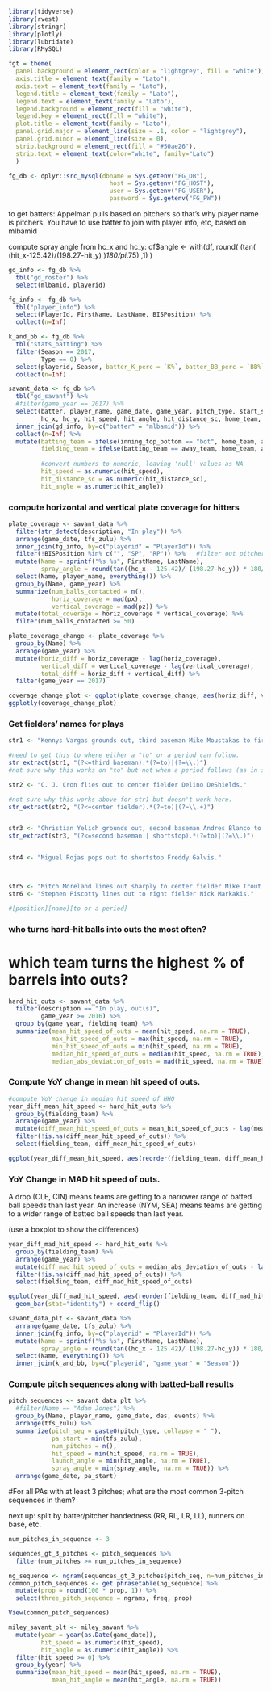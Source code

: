 ```r


library(tidyverse)
library(rvest)
library(stringr)
library(plotly)
library(lubridate)
library(RMySQL)

fgt = theme(
  panel.background = element_rect(color = "lightgrey", fill = "white"),
  axis.title = element_text(family = "Lato"),
  axis.text = element_text(family = "Lato"),
  legend.title = element_text(family = "Lato"),
  legend.text = element_text(family = "Lato"),
  legend.background = element_rect(fill = "white"),
  legend.key = element_rect(fill = "white"),
  plot.title = element_text(family = "Lato"),
  panel.grid.major = element_line(size = .1, color = "lightgrey"),
  panel.grid.minor = element_line(size = 0),
  strip.background = element_rect(fill = "#50ae26"),
  strip.text = element_text(color="white", family="Lato")
  )

fg_db <- dplyr::src_mysql(dbname = Sys.getenv("FG_DB"), 
                            host = Sys.getenv("FG_HOST"), 
                            user = Sys.getenv("FG_USER"),
                            password = Sys.getenv("FG_PW"))
```

to get batters: Appelman pulls based on pitchers so that's why player name is pitchers. You have to use batter to join with player info, etc, based on mlbamid

compute spray angle from hc_x and hc_y:
df$angle <- with(df, round(
  (tan(
    (hit_x-125.42)/(198.27-hit_y)
  )*180/pi*.75)
  ,1)
)


```r

gd_info <- fg_db %>%
  tbl("gd_roster") %>%
  select(mlbamid, playerid)

fg_info <- fg_db %>%
  tbl("player_info") %>%
  select(PlayerId, FirstName, LastName, BISPosition) %>%
  collect(n=Inf)

k_and_bb <- fg_db %>%
  tbl("stats_batting") %>%
  filter(Season == 2017, 
         Type == 0) %>%
  select(playerid, Season, batter_K_perc = `K%`, batter_BB_perc = `BB%`) %>%
  collect(n=Inf)

savant_data <- fg_db %>%
  tbl("gd_savant") %>%
  #filter(game_year == 2017) %>%
  select(batter, player_name, game_date, game_year, pitch_type, start_speed, events, description, des, tfs_zulu, px, pz, 
         hc_x, hc_y, hit_speed, hit_angle, hit_distance_sc, home_team, away_team, inning_top_bottom) %>%
  inner_join(gd_info, by=c("batter" = "mlbamid")) %>%
  collect(n=Inf) %>%
  mutate(batting_team = ifelse(inning_top_bottom == "bot", home_team, away_team),
         fielding_team = ifelse(batting_team == away_team, home_team, away_team),
         
         #convert numbers to numeric, leaving 'null' values as NA
         hit_speed = as.numeric(hit_speed),
         hit_distance_sc = as.numeric(hit_distance_sc),
         hit_angle = as.numeric(hit_angle))
```

### compute horizontal and vertical plate coverage for hitters
```r
plate_coverage <- savant_data %>%
  filter(str_detect(description, "In play")) %>%
  arrange(game_date, tfs_zulu) %>%
  inner_join(fg_info, by=c("playerid" = "PlayerId")) %>%
  filter(!BISPosition %in% c("", "SP", "RP")) %>%   #filter out pitchers
  mutate(Name = sprintf("%s %s", FirstName, LastName),
         spray_angle = round(tan((hc_x - 125.42)/ (198.27-hc_y)) * 180/pi*.75, 1)) %>%
  select(Name, player_name, everything()) %>%
  group_by(Name, game_year) %>%
  summarize(num_balls_contacted = n(),
            horiz_coverage = mad(px),
            vertical_coverage = mad(pz)) %>%
  mutate(total_coverage = horiz_coverage * vertical_coverage) %>%
  filter(num_balls_contacted >= 50)

plate_coverage_change <- plate_coverage %>%
  group_by(Name) %>%
  arrange(game_year) %>%
  mutate(horiz_diff = horiz_coverage - lag(horiz_coverage),
         vertical_diff = vertical_coverage - lag(vertical_coverage),
         total_diff = horiz_diff + vertical_diff) %>%
  filter(game_year == 2017)

coverage_change_plot <- ggplot(plate_coverage_change, aes(horiz_diff, vertical_diff, label=Name)) + geom_point()
ggplotly(coverage_change_plot)

```



### Get fielders' names for plays


```r
str1 <- "Kennys Vargas grounds out, third baseman Mike Moustakas to first baseman Eric Hosmer."

#need to get this to where either a "to" or a period can follow.
str_extract(str1, "(?<=third baseman).*(?=to)|(?=\\.)")
#not sure why this works on "to" but not when a period follows (as in str2 below.)

str2 <- "C. J. Cron flies out to center fielder Delino DeShields."

#not sure why this works above for str1 but doesn't work here.
str_extract(str2, "(?<=center fielder).*(?=to)|(?=\\.+)")


str3 <- "Christian Yelich grounds out, second baseman Andres Blanco to first baseman Erik Kratz."
str_extract(str3, "(?<=second baseman | shortstop).*(?=to)|(?=\\.)")


str4 <- "Miguel Rojas pops out to shortstop Freddy Galvis."



str5 <- "Mitch Moreland lines out sharply to center fielder Mike Trout. Shin-Soo Choo to 3rd."
str6 <- "Stephen Piscotty lines out to right fielder Nick Markakis."

#[position][name][to or a period]

```

### who turns hard-hit balls into outs the most often?
# which team turns the highest % of barrels into outs?

```r
hard_hit_outs <- savant_data %>%
  filter(description == "In play, out(s)",
         game_year >= 2016) %>%
  group_by(game_year, fielding_team) %>%
  summarize(mean_hit_speed_of_outs = mean(hit_speed, na.rm = TRUE),
            max_hit_speed_of_outs = max(hit_speed, na.rm = TRUE),
            min_hit_speed_of_outs = min(hit_speed, na.rm = TRUE),
            median_hit_speed_of_outs = median(hit_speed, na.rm = TRUE),
            median_abs_deviation_of_outs = mad(hit_speed, na.rm = TRUE))

```

### Compute YoY change in mean hit speed of outs.

```r

#compute YoY change in median hit speed of HHO
year_diff_mean_hit_speed <- hard_hit_outs %>%
  group_by(fielding_team) %>%
  arrange(game_year) %>%
  mutate(diff_mean_hit_speed_of_outs = mean_hit_speed_of_outs - lag(mean_hit_speed_of_outs)) %>%
  filter(!is.na(diff_mean_hit_speed_of_outs)) %>%
  select(fielding_team, diff_mean_hit_speed_of_outs)

ggplot(year_diff_mean_hit_speed, aes(reorder(fielding_team, diff_mean_hit_speed_of_outs), diff_mean_hit_speed_of_outs)) + geom_bar(stat ="identity") + coord_flip()


```


### YoY Change in MAD hit speed of outs.

A drop (CLE, CIN) means teams are getting to a narrower range of batted ball speeds than last year.
An increase (NYM, SEA) means teams are getting to a wider range of batted ball speeds than last year. 

(use a boxplot to show the differences)
```r
year_diff_mad_hit_speed <- hard_hit_outs %>%
  group_by(fielding_team) %>%
  arrange(game_year) %>%
  mutate(diff_mad_hit_speed_of_outs = median_abs_deviation_of_outs - lag(median_abs_deviation_of_outs)) %>%
  filter(!is.na(diff_mad_hit_speed_of_outs)) %>%
  select(fielding_team, diff_mad_hit_speed_of_outs)

ggplot(year_diff_mad_hit_speed, aes(reorder(fielding_team, diff_mad_hit_speed_of_outs), diff_mad_hit_speed_of_outs)) +
  geom_bar(stat="identity") + coord_flip()


```



```r


savant_data_plt <- savant_data %>%
  arrange(game_date, tfs_zulu) %>%
  inner_join(fg_info, by=c("playerid" = "PlayerId")) %>%
  mutate(Name = sprintf("%s %s", FirstName, LastName),
         spray_angle = round(tan((hc_x - 125.42)/ (198.27-hc_y)) * 180/pi*.75, 1)) %>%
  select(Name, everything()) %>%
  inner_join(k_and_bb, by=c("playerid", "game_year" = "Season"))
```

### Compute pitch sequences along with batted-ball results

```r
pitch_sequences <- savant_data_plt %>%
  #filter(Name == "Adam Jones") %>%
  group_by(Name, player_name, game_date, des, events) %>%
  arrange(tfs_zulu) %>%
  summarize(pitch_seq = paste0(pitch_type, collapse = " "),
            pa_start = min(tfs_zulu),
            num_pitches = n(),
            hit_speed = min(hit_speed, na.rm = TRUE),
            launch_angle = min(hit_angle, na.rm = TRUE),
            spray_angle = min(spray_angle, na.rm = TRUE)) %>%
  arrange(game_date, pa_start)
```

#For all PAs with at least 3 pitches; what are the most common 3-pitch sequences in them?

next up: split by batter/pitcher handedness (RR, RL, LR, LL), runners on base, etc.

```r
num_pitches_in_sequence <- 3

sequences_gt_3_pitches <- pitch_sequences %>%
  filter(num_pitches >= num_pitches_in_sequence)

ng_sequence <- ngram(sequences_gt_3_pitches$pitch_seq, n=num_pitches_in_sequence)
common_pitch_sequences <- get.phrasetable(ng_sequence) %>%
  mutate(prop = round(100 * prop, 1)) %>%
  select(three_pitch_sequence = ngrams, freq, prop)

View(common_pitch_sequences)
```


```r

miley_savant_plt <- miley_savant %>%
  mutate(year = year(as.Date(game_date)),
         hit_speed = as.numeric(hit_speed),
         hit_angle = as.numeric(hit_angle)) %>%
  filter(hit_speed >= 0) %>%
  group_by(year) %>%
  summarize(mean_hit_speed = mean(hit_speed, na.rm = TRUE),
            mean_hit_angle = mean(hit_angle, na.rm = TRUE))

```